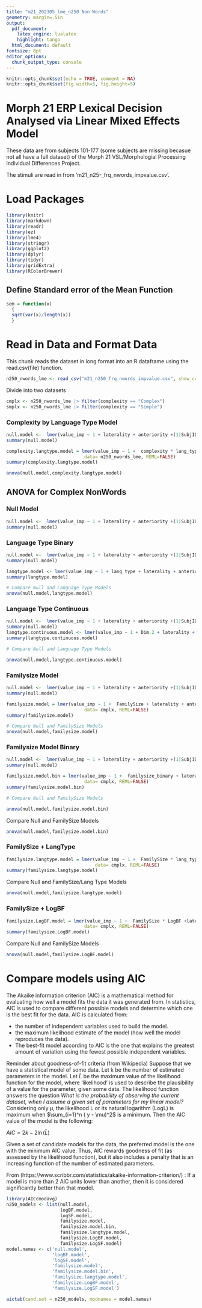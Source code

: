 ```yaml
---
title: "m21_202305_lme_n250 Non Words"
geometry: margin=.5in
output:
  pdf_document:
    latex_engine: lualatex
    highlight: tango
  html_document: default
fontsize: 8pt
editor_options: 
  chunk_output_type: console
---
```


```r
knitr::opts_chunk$set(echo = TRUE, comment = NA)
knitr::opts_chunk$set(fig.width=5, fig.height=5)
```

# Morph 21 ERP Lexical Decision  Analysed via Linear Mixed Effects Model

These data are from subjects 101-177 (some subjects are missing becasue not all have a full dataset) of the Morph 21 VSL/Morphologial Processing Individual Differences Project.  

The stimuli are read in from 'm21_n25-_frq_nwords_impvalue.csv'.  

# Load Packages

```r
library(knitr)
library(markdown)
library(readr)
library(ez)
library(lme4)
library(stringr)
library(ggplot2)
library(dplyr)
library(tidyr)
library(gridExtra)
library(RColorBrewer)
```

## Define Standard error of the Mean Function

```r
sem = function(x)
  {
  sqrt(var(x)/length(x))
  }
```


# Read in Data and Format Data

This chunk reads the dataset in long format into an R dataframe using the read.csv(file) function.


```r
n250_nwords_lme <- read_csv("m21_n250_frq_nwords_impvalue.csv", show_col_types = FALSE)
```

Divide into two datasets

```r
cmplx <- n250_nwords_lme |> filter(complexity == "Complex")
smplx <- n250_nwords_lme |> filter(complexity == "Simple")
```

### Complexity by Language Type Model

```r

null.model <-  lmer(value_imp ~ 1 + laterality + anteriority +(1|SubjID) + (1|STIM), data = n250_nwords_lme,REML=FALSE)
summary(null.model)

complexity.langtype.model = lmer(value_imp ~ 1 +  complexity * lang_type + laterality + anteriority + (1|SubjID) + (1|STIM), 
                             data= n250_nwords_lme, REML=FALSE)
summary(complexity.langtype.model)

anova(null.model,complexity.langtype.model)
```



## ANOVA for Complex NonWords

### Null Model

```r

null.model <-  lmer(value_imp ~ 1 + laterality + anteriority +(1|SubjID) + (1|STIM), data = cmplx,REML=FALSE)
summary(null.model)
```

### Language Type Binary

```r
null.model <-  lmer(value_imp ~ 1 + laterality + anteriority +(1|SubjID) + (1|STIM), data = cmplx,REML=FALSE)
summary(null.model)

langtype.model <- lmer(value_imp ~ 1 + lang_type + laterality + anteriority +(1|SubjID) + (1|STIM), data = cmplx,REML=FALSE)
summary(langtype.model)

# Compare Null and Language Type Models
anova(null.model,langtype.model)

```

### Language Type Continuous

```r

null.model <-  lmer(value_imp ~ 1 + laterality + anteriority +(1|SubjID) + (1|STIM), data = cmplx,REML=FALSE)
summary(null.model)
langtype.continuous.model <- lmer(value_imp ~ 1 + Dim.2 + laterality + anteriority +(1|SubjID) + (1|STIM), data = cmplx,REML=FALSE)
summary(langtype.continuous.model)

# Compare Null and Language Type Models

anova(null.model,langtype.continuous.model)
```



### Familysize Model

```r

null.model <-  lmer(value_imp ~ 1 + laterality + anteriority +(1|SubjID) + (1|STIM), data = cmplx,REML=FALSE)
summary(null.model)

familysize.model = lmer(value_imp ~ 1 +  FamilySize + laterality + anteriority + (1|SubjID) + (1|STIM), 
                             data= cmplx, REML=FALSE)
summary(familysize.model)

# Compare Null and FamilySize Models
anova(null.model,familysize.model)
```



### Familysize Model Binary

```r

null.model <-  lmer(value_imp ~ 1 + laterality + anteriority +(1|SubjID) + (1|STIM), data = cmplx,REML=FALSE)
summary(null.model)

familysize.model.bin = lmer(value_imp ~ 1 +  familysize_binary + laterality + anteriority + (1|SubjID) + (1|STIM), 
                             data= cmplx, REML=FALSE)
summary(familysize.model.bin)

# Compare Null and FamilySize Models

anova(null.model,familysize.model.bin)

```


Compare Null and FamilySize Models

```r
anova(null.model,familysize.model.bin)
```


### FamilySize + LangType 


```r
familysize.langtype.model = lmer(value_imp ~ 1 +  FamilySize * lang_type + laterality + anteriority + (1|SubjID) + (1|STIM),
                                 data= cmplx, REML=FALSE)
summary(familysize.langtype.model)
```

Compare Null and FamilySize/Lang Type Models

```r
anova(null.model,familysize.langtype.model)
```

### FamilySize + LogBF

```r
familysize.LogBF.model = lmer(value_imp ~ 1 +  FamilySize * LogBF +laterality + anteriority + (1|SubjID) + (1|STIM), 
                             data= cmplx, REML=FALSE)
summary(familysize.LogBF.model)
```

Compare Null and FamilySize Models

```r
anova(null.model,familysize.LogBF.model)
```



# Compare models using AIC

The Akaike information criterion (AIC) is a mathematical method for evaluating how well a model fits the data it was generated from. In statistics, AIC is used to compare different possible models and determine which one is the best fit for the data. AIC is calculated from:

  - the number of independent variables used to build the model.
  - the maximum likelihood estimate of the model (how well the model reproduces the data).
  - The best-fit model according to AIC is the one that explains the greatest amount of variation using the fewest possible independent variables.

Reminder about goodness-of-fit criteria (from Wikipedia)
Suppose that we have a statistical model of some data. Let k be the number of estimated parameters in the model. Let $\hat {L}$  be the maximum value of the likelihood function for the model, where 'likelihood' is used to describe the plausibility of a value for the parameter, given some data. The likelihood function answers the question *What is the probability of observing the current dataset, when I assume a given set of parameters for my linear model?*  Considering only μ, the likelihood L or its natural logarithm (LogL) is maximum when $\sum_{i=1}^n ( y - \mu)^2$ is a minimum.  Then the AIC value of the model is the following:

$AIC =2k-2\ln(\hat {L})$

Given a set of candidate models for the data, the preferred model is the one with the minimum AIC value. Thus, AIC rewards goodness of fit (as assessed by the likelihood function), but it also includes a penalty that is an increasing function of the number of estimated parameters. 


From (https://www.scribbr.com/statistics/akaike-information-criterion/) : If a model is more than 2 AIC units lower than another, then it is considered significantly better than that model.


```r
library(AICcmodavg)
n250_models <- list(null.model, 
                    logBF.model, 
                    logSF.model, 
                    familysize.model, 
                    familysize.model.bin,
                    familysize.langtype.model,
                    familysize.LogBF.model,
                    familysize.LogSF.model)
model.names <- c('null.model', 
                 'logBF.model', 
                 'logSF.model', 
                 'familysize.model', 
                 'familysize.model.bin',
                 'familysize.langtype.model',
                 'familysize.LogBF.model', 
                 'familysize.LogSF.model')

aictab(cand.set = n250_models, modnames = model.names)

```
